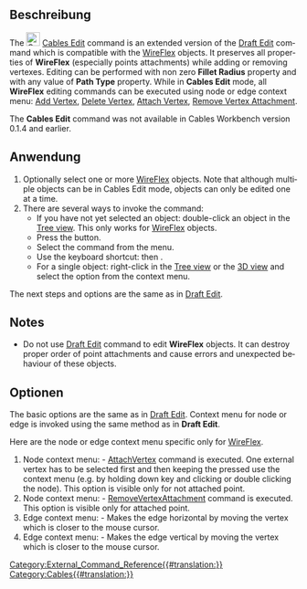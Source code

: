 <languages/>

{{Docnav/de
|[[Cables_CompoundPath/de|Verbundverlauf]]
|[[Cables_Profile/de|Leitungsprofil]]
|[[Cables_Workbench/de|Cables]]
|IconL=Cables_CompoundPath.svg
|IconR=Cables_Profile.svg
|IconC=Cables_workbench_icon.svg
}}

{{GuiCommand/de
|Name=Cables Edit
|Name/de=Cables Bearbeiten
|MenuLocation=Leitungsverläufe → Bearbeiten
|Workbenches=[[Cables_Workbench/de|Cables]]
|Shortcut={{KEY|D}} {{KEY|E}}
|Version=0.2.0
|SeeAlso=[[Cables_WireFlex/de|Cables Leitungsverlauf]]
}}

<span id="Description"></span>
==Beschreibung==

<div lang="en" dir="ltr" class="mw-content-ltr">
The [[File:Cables_Edit.svg|24px]] [[Cables_Edit|Cables Edit]] command is an extended version of the [[Draft_Edit|Draft Edit]] command which is compatible with the [[Cables_WireFlex|WireFlex]] objects. It preserves all properties of '''WireFlex''' (especially points attachments) while adding or removing vertexes. Editing can be performed with non zero '''Fillet Radius''' property and with any value of '''Path Type''' property.
While in '''Cables Edit''' mode, all '''WireFlex''' editing commands can be executed using node or edge context menu: [[Cables_AddVertex|Add Vertex]], [[Cables_DelVertex|Delete Vertex]], [[Cables_AttachVertex|Attach Vertex]], [[Cables_RemoveVertexAttachment|Remove Vertex Attachment]].
</div>

<div lang="en" dir="ltr" class="mw-content-ltr">
The '''Cables Edit''' command was not available in Cables Workbench version 0.1.4 and earlier.
</div>

<span id="Usage"></span>
==Anwendung==

<div lang="en" dir="ltr" class="mw-content-ltr">
# Optionally select one or more [[Cables_WireFlex|WireFlex]] objects. Note that although multiple objects can be in Cables Edit mode, objects can only be edited one at a time.
# There are several ways to invoke the command:
#* If you have not yet selected an object: double-click an object in the [[Tree_view|Tree view]]. This only works for [[Cables_WireFlex|WireFlex]] objects.
#* Press the {{Button|[[File:Cables_Edit.svg|16px]] [[Cables_Edit|Edit]]}} button.
#* Select the {{MenuCommand|Cable Wires → [[File:Cables_Edit.svg|16px]] Edit}} command from the menu.
#* Use the keyboard shortcut: {{KEY|D}} then {{KEY|E}}.
#* For a single object: right-click in the [[Tree_view|Tree view]] or the [[3D_view|3D view]] and select the {{MenuCommand|Cable Wires → [[File:Cables_Edit.svg|16px]] Edit}} option from the context menu.
</div>

<div lang="en" dir="ltr" class="mw-content-ltr">
The next steps and options are the same as in [[Draft_Edit#Usage|Draft Edit]].
</div>

<div lang="en" dir="ltr" class="mw-content-ltr">
==Notes==
* Do not use [[Draft_Edit|Draft Edit]] command to edit '''WireFlex''' objects. It can destroy proper order of point attachments and cause errors and unexpected behaviour of these objects.
</div>

<span id="Options"></span>
==Optionen==

<div lang="en" dir="ltr" class="mw-content-ltr">
The basic options are the same as in [[Draft_Edit|Draft Edit]]. Context menu for node or edge is invoked using the same method as in '''Draft Edit'''.
</div>

<div lang="en" dir="ltr" class="mw-content-ltr">
Here are the node or edge context menu specific only for [[Cables_WireFlex|WireFlex]].
</div>

<div lang="en" dir="ltr" class="mw-content-ltr">
# Node context menu: {{Value|Attach point}} - [[Cables_AttachVertex|AttachVertex]] command is executed. One external vertex has to be selected first and then keeping the {{KEY|CTRL}} pressed use the {{Value|Attach point}} context menu (e.g. by holding down {{KEY|ALT}} key and clicking or double clicking the node). This option is visible only for not attached point.
# Node context menu: {{Value|Remove point attachment}} - [[Cables_RemoveVertexAttachment|RemoveVertexAttachment]] command is executed. This option is visible only for attached point.
# Edge context menu: {{Value|Make edge horizontal}} - Makes the edge horizontal by moving the vertex which is closer to the mouse cursor.
# Edge context menu: {{Value|Make edge vertical}} - Makes the edge vertical by moving the vertex which is closer to the mouse cursor.
</div>


{{Docnav/de
|[[Cables_CompoundPath/de|Verbundverlauf]]
|[[Cables_Profile/de|Leitungsprofil]]
|[[Cables_Workbench/de|Cables]]
|IconL=Cables_CompoundPath.svg
|IconR=Cables_Profile.svg
|IconC=Cables_workbench_icon.svg
}}

[[Category:External_Command_Reference{{#translation:}}]]
[[Category:Cables{{#translation:}}]]